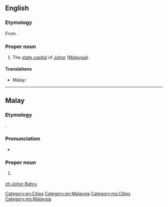 ==English==
{{wikipedia}}

===Etymology===
From {{etyl|ms|en}} {{term|Johor Bahru|lang=ms}}.

===Proper noun===
{{en-proper noun}}

#The [[state capital]] of [[Johor]] ([[Malaysia]]).

====Translations====
{{trans-top|capital of Johor}}
* Malay: {{t-|ms|Johor Bahru}}
{{trans-mid}}
{{trans-bottom}}

[[Category:en:Cities]]
[[Category:en:Malaysia]]

----

==Malay==
{{wikipedia|lang=ms}}

===Etymology===
{{compound|Johor|bahru|gloss2=new|lang=ms}}.

===Pronunciation===
* {{IPA|/d͡ʒoho(r) bahru/|lang=ms}}

===Proper noun===
{{head|ms|proper noun|head={{l|ms|Johor}} {{l|ms|bahru|Bahru}}}}

# {{l|en|Johor Bahru}} {{qualifier|capital of Johor}}

[[Category:ms:Cities]]
[[Category:ms:Malaysia]]

[[zh:Johor Bahru]]